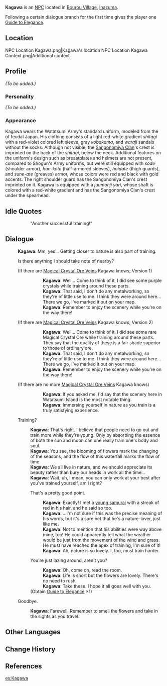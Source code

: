 {{Meta
<!-- REMOVE THIS TEMPLATE AFTER ADDING MISSING INFO -->
|missing_NPC_profile  = yes
}}
{{Character Infobox
|type             = NPC
|image            = NPC Kagawa.png
|realname         = 
|region           = Inazuma
|affiliation      = Watatsumi Army
|title            = Sangonomiya Samurai
|voiceEN          = [[imdb:nm8538323|Paul Cartwright]]<ref name="Paul Cartwright">Paul Cartwright: [https://www.paulcartwrightvo.com/ EN VA's Website]</ref>
|voiceCN          = 
|voiceJP          = 
|dialoguereward   = {{card|Guide to Elegance|1}}
}}
'''Kagawa''' is an [[NPC]] located in [[Bourou Village]], [[Inazuma]].

Following a certain dialogue branch for the first time gives the player one [[Guide to Elegance]].

==Location==
<gallery>
NPC Location Kagawa.png|Kagawa's location
NPC Location Kagawa Context.png|Additional context
</gallery>

==Profile==
<!-- detailed story/lore information goes here -->
''(To be added.)''

===Personality===
''(To be added.)''

===Appearance===
Kagawa wears the Watatsumi Army's standard uniform, modeled from the {{Lang|''ashigaru''|ja=足軽}} of feudal Japan. His clothing consists of a light red-white gradient ''shitagi'' with a red-violet colored left sleeve, gray ''kobakama'', and ''waraji'' sandals without the socks. Although not visible, the [[Sangonomiya Clan]]'s crest is imprinted on the back of the ''shitagi'', below the neck. Additional features on the uniform's design such as breastplates and helmets are not present, compared to Shogun's Army uniforms, but were still equipped with ''sode'' (shoulder armor), ''han-kote'' (half-armored sleeves), ''haidate'' (thigh guards), and ''sune-ate'' (greaves) armor, whose colors were red and black with gold accents. The right shoulder guard has the Sangonomiya Clan's crest imprinted on it. Kagawa is equipped with a ''juumonji yari'', whose shaft is colored with a red-white gradient and has the Sangonomiya Clan's crest under the spearhead.

==Idle Quotes==
{{Dialogue start}}
:: {{A|VO Kagawa 01.ogg}} "Another successful training!"
{{Dialogue end}}

==Dialogue==
{{Dialogue start}}
:'''Kagawa''': Mm, yes... Getting closer to nature is also part of training.
:{{DIcon|!}} Is there anything I should take note of nearby?
:;(If there are [[Magical Crystal Chunk|Magical Crystal Ore Veins]] Kagawa knows; Version 1)
:::'''Kagawa''': Well... Come to think of it, I did see some purple crystals while training around these parts.
:::'''Kagawa''': That said, I don't do any metalworking, so they're of little use to me. I think they were around here... There we go, I've marked it out on your map.
:::'''Kagawa''': Remember to enjoy the scenery while you're on the way there!
::;([[Rich Ore Reserve]]s marked on the map)
:;(If there are [[Magical Crystal Chunk|Magical Crystal Ore Veins]] Kagawa knows; Version 2)
:::'''Kagawa''': Well... Come to think of it, I did see some rare Magical Crystal Ore while training around these parts. They say that the quality of these is a fair shade superior to those of ordinary ore.
:::'''Kagawa''': That said, I don't do any metalworking, so they're of little use to me. I think they were around here... There we go, I've marked it out on your map.
:::'''Kagawa''': Remember to enjoy the scenery while you're on the way there!
::;([[Rich Ore Reserve]]s marked on the map)
:;(If there are no more [[Magical Crystal Chunk|Magical Crystal Ore Veins]] Kagawa knows)
:::'''Kagawa''': If you asked me, I'd say that the scenery here in Watatsumi Island is the most notable thing.
:::'''Kagawa''': Immersing yourself in nature as you train is a truly satisfying experience.
:{{DIcon}} Training?
::'''Kagawa''': That's right. I believe that people need to go out and train more while they're young. Only by absorbing the essence of both the sun and moon can one really train one's body and soul.
::'''Kagawa''': You see, the blooming of flowers mark the changing of the seasons, and the flow of this waterfall marks the flow of time.
::'''Kagawa''': We all live in nature, and we should appreciate its beauty rather than bury our heads in work all the time...
::'''Kagawa''': Wait, uh, I mean, you can only work at your best after you've trained yourself, am I right?
::{{DIcon}} That's a pretty good point.
:::'''Kagawa''': Exactly! I met a [[Kaedehara Kazuha|young samurai]] with a streak of red in his hair, and he said so too.
:::'''Kagawa''': ...I'm not sure if this was the precise meaning of his words, but it's a sure bet that he's a nature-lover, just like me.
:::'''Kagawa''': Not to mention that his abilities were way above mine, too! He could apparently tell what the weather would be just from the movement of the wind and grass. He must have reached the apex of training, I'm sure of it!
:::'''Kagawa''': Ah, nature is so lovely. I, too, must train harder.
::{{DIcon|Reward}} You're just lazing around, aren't you?
:::'''Kagawa''': Oh, come on, read the room.
:::'''Kagawa''': Life is short but the flowers are lovely. There's no need to rush.
:::'''Kagawa''': Take these. I hope it all goes well with you.
::;(Obtain [[Guide to Elegance]] ×1)
:{{DIcon}} Goodbye.
::'''Kagawa''': Farewell. Remember to smell the flowers and take in the sights as you travel.
{{Dialogue end}}

==Other Languages==
{{Other Languages
|default_hidden = 1
|en      = Kagawa
|zhs     = 香川
|zhs_rm  = Xiāngchuān
|zht     = 香川
|zht_rm  = Xiāngchuān
|ja      = 香川
|ja_rm   = Kagawa
|ko      = 카가와
|ko_rm   = Kagawa
|es      = Kagawa
|fr      = Kagawa
|ru      = Кагава
|th      = Kagawa
|vi      = Kagawa
|de      = Kagawa
|id      = Kagawa
|pt      = Kagawa
|tr      = Kagawa
|it      = Kagawa
}}

==Change History==
{{Change History|2.1}}

==References==
{{Reflist}}
[[es:Kagawa]]